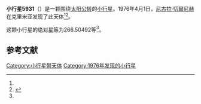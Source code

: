{{Infobox planet
| bgcolour = #FFFFC0
| name = 5931 Zhvanetskij
| symbol = 
| image = 
| caption = 
| discovery = yes
| discovery_ref = 
| discoverer = [[尼古拉·切爾尼赫|尼古拉·切爾尼赫]]
| discovery_site = [[克里米亚|克里米亚]] 
| discovered = 1976年4月1日
| designations = yes
| mp_name = 
| named_after = 
| alt_names = 1976 GK3/ 1990 RR4
| mp_category = [[主带小行星|主带小行星]]
| orbit_ref = <ref name="a">[http://ssd.jpl.nasa.gov/sbdb.cgi?sstr=5931 5931 Zhvanetskij] {{Wayback|url=http://ssd.jpl.nasa.gov/sbdb.cgi?sstr=5931 |date=20201124022453 }}，小行星數據庫瀏覽器（JPL Small-Body Database Browser）－[[美国国家航空航天局|美国国家航空航天局]]喷气推进实验室</ref>
| epoch = 2456400.5 (2013年4月18日更新)
| aphelion = {{convert|3.7965695|AU|km|3|abbr=on|lk=out}}
| perihelion = {{convert|2.5667829|AU|km|3|abbr=on}}
| semimajor = {{convert|3.1816762|AU|km|3|abbr=on}}
| eccentricity = 0.1932608
| period = 2072.919313 [[日|日]]<br />5.68[[儒略年|儒略年]]
| avg_speed = 
| inclination = 16.88866
| asc_node = 195.89127
| mean_anomaly = 
| arg_peri = 266.50492
| satellites = 
| physical_characteristics = yes
| dimensions = 
| mass = 
| density = 
| surface_grav = 
| escape_velocity = 
| sidereal_day = 
| axial_tilt = 
| pole_ecliptic_lat = 
| pole_ecliptic_lon = 
| albedo = 
| temperatures= 
| temp_name1 = 
| mean_temp_1 = 
| max_temp_1 = 
| temp_name2 = 
| max_temp_2 = 
| spectral_type = 
| abs_magnitude = 266.50492
}}

'''小行星5931'''（{{lang-en|5931 Zhvanetskij}}）是一颗围绕[[太阳|太阳]][[公转|公转]]的[[小行星|小行星]]。1976年4月1日，[[尼古拉·切爾尼赫|尼古拉·切爾尼赫]]在克里米亚发现了此天体<ref name="a" /><ref>{{cite news|title=小行星列表|url=http://cfa-www.harvard.edu/iau/lists/NumberedMPs.txt|accessdate=2013-07-08|newspaper=哈佛大学|archive-date=2008-05-17|archive-url=https://web.archive.org/web/20080517010638/http://cfa-www.harvard.edu/iau/lists/NumberedMPs.txt|dead-url=no}}</ref>。

这颗小行星的[[绝对星等|绝对星等]]为266.50492等<ref name="a" />。

==参考文献==
{{reflist}}
{{Minor Planet Number|[[小行星5930|小行星5930]]|[[小行星5932|小行星5932]]}}

{{小天体}}

[[Category:小行星带天体|Category:小行星带天体]]
[[Category:1976年发现的小行星|Category:1976年发现的小行星]]

{{asteroid-stub}}